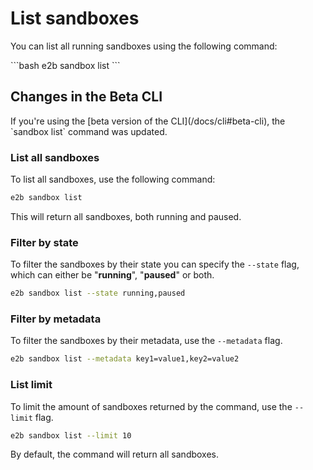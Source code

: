 # List sandboxes

You can list all running sandboxes using the following command:

<CodeGroup isTerminalCommand>
```bash
e2b sandbox list
```
</CodeGroup>

## Changes in the Beta CLI

<Note>
If you're using the [beta version of the CLI](/docs/cli#beta-cli), the `sandbox list` command was updated.
</Note>

### List all sandboxes

To list all sandboxes, use the following command:

```bash
e2b sandbox list
```

This will return all sandboxes, both running and paused.

### Filter by state

To filter the sandboxes by their state you can specify the `--state` flag, which can either be "**running**", "**paused**" or both.

```bash
e2b sandbox list --state running,paused
```

### Filter by metadata

To filter the sandboxes by their metadata, use the `--metadata` flag.

```bash
e2b sandbox list --metadata key1=value1,key2=value2
```

### List limit

To limit the amount of sandboxes returned by the command, use the `--limit` flag.

```bash
e2b sandbox list --limit 10
```

By default, the command will return all sandboxes.